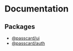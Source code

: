 
# Documentation

<Title description="Explore the documentation of Passcard, an open source authentication toolkit.">Documentation</Title>

## Packages

- [@passcard/ui](/docs/passcard-ui/ConnectWalletButton)
- [@passcard/auth](/docs/passcard-auth/PasscardMessage)
